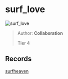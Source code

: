 
# surf_love

![surf_love](https://raw.githubusercontent.com/Sayt123/SurfMapPics/Maps-and-bonuses/csgo/surf_love.jpg)

> Author: **Collaboration**
>
> Tier 4

## Records

[surfheaven](https://surfheaven.eu/map/surf_love)
